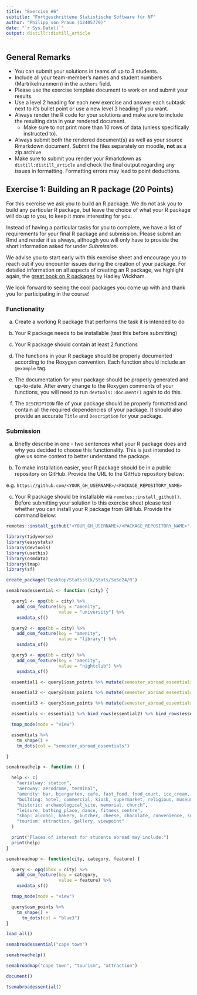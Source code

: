 ```yaml
---
title: "Exercise #6"
subtitle: "Fortgeschrittene Statistische Software für NF"
author: "Philipp von Praun (12405779)"
date: "`r Sys.Date()`"
output: distill::distill_article
---
```


## General Remarks

-   You can submit your solutions in teams of up to 3 students.
-   Include all your team-member's names and student numbers
    (Martrikelnummern) in the `authors` field.
-   Please use the exercise template document to work on and submit your
    results.
-   Use a level 2 heading for each new exercise and answer each subtask
    next to it's bullet point or use a new level 3 heading if you want.
-   Always render the R code for your solutions and make sure to include
    the resulting data in your rendered document.
    -   Make sure to not print more than 10 rows of data (unless
        specifically instructed to).
-   Always submit both the rendered document(s) as well as your source
    Rmarkdown document. Submit the files separately on moodle, **not**
    as a zip archive.
-   Make sure to submit you render your Rmarkdown as
    `distill:distill_article` and check the final output regarding any
    issues in formatting. Formatting errors may lead to point
    deductions.

## Exercise 1: Building an R package (20 Points)

For this exercise we ask you to build an R package. We do not ask you to
build any particular R package, but leave the choice of what your R
package will do up to you, to keep it more interesting for you.

Instead of having a particular tasks for you to complete, we have a list
of requirements for your final R package and submission. Please submit
an Rmd and render it as always, although you will only have to provide
the short information asked for under *Submission*.

We advise you to start early with this exercise sheet and encourage you
to reach out if you encounter issues during the creation of your
package. For detailed information on all aspects of creating an R
package, we highlight again, the [great book on R
packages](https://r-pkgs.org/) by Hadley Wickham.

We look forward to seeing the cool packages you come up with and thank
you for participating in the course!

### Functionality

a)  Create a working R package that performs the task it is intended to
    do

b)  Your R package needs to be installable (test this before submitting)

c)  Your R package should contain at least 2 functions

d)  The functions in your R package should be properly documented
    according to the Roxygen convention. Each function should include an
    `@example` tag.

e)  The documentation for your package should be properly generated and
    up-to-date. After every change to the Roxygen comments of your
    functions, you will need to run `devtools::document()` again to do
    this.

f)  The `DESCRIPTION` file of your package should be properly formatted
    and contain all the required dependencies of your package. It should
    also provide an accurate `Title` and `Description` for your package.

### Submission

a)  Briefly describe in one - two sentences what your R package does and
    why you decided to choose this functionality. This is just intended
    to give us some context to better understand the package.

b)  To make installation easier, your R package should be in a public
    repository on GitHub. Provide the URL to the GitHub repository
    below:

e.g. `https://github.com/<YOUR_GH_USERNAME>/<PACKAGE_REPOSITORY_NAME>`

c)  Your R package should be installable via
    `remotes::install_github()`. Before submitting your solution to this
    exercise sheet please test whether you can install your R package
    from GitHub. Provide the command below:

``` r
remotes::install_github("<YOUR_GH_USERNAME>/<PACKAGE_REPOSITORY_NAME>")
```

```r
library(tidyverse)
library(easystats)
library(devtools)
library(usethis)
library(osmdata)
library(tmap)
library(sf)
```

```r
create_package("Desktop/Statistik/Stats/SoSe24/R")
```

```r
semabroadessential <- function (city) {

  query1 <- opq(bb = city) %>%
    add_osm_feature(key = "amenity",
                    value = "university") %>%
    osmdata_sf()

  query2 <- opq(bb = city) %>%
    add_osm_feature(key = "amenity",
                    value = "library") %>%
    osmdata_sf()

  query3 <- opq(bb = city) %>%
    add_osm_feature(key = "amenity",
                    value = "nightclub") %>%
    osmdata_sf()

  essential1 <- query1$osm_points %>% mutate(semester_abroad_essentials = "university building")

  essential2 <- query2$osm_points %>% mutate(semester_abroad_essentials = "library")

  essential3 <- query3$osm_points %>% mutate(semester_abroad_essentials = "nightclub")

  essentials <- essential1 %>% bind_rows(essential2) %>% bind_rows(essential3)

  tmap_mode(mode = "view")

  essentials %>%
    tm_shape() +
    tm_dots(col = "semester_abroad_essentials")

}
```

```r
semabroadhelp <- function () {

  help <- c(
    "aerialway: station",
    "aeroway: aerodrome, terminal",
    "amenity: bar, biergarten, cafe, fast_food, food_court, ice_cream, pub, restaurant, dancing_school, university, language_school, library, surf_school, bicycle_rental, car_rental, atm, bank, hospital, dentist, pharmacy, cinema, nightclub, theatre, marketplace",
    "building: hotel, commercial, kiosk, supermarket, religious, museum, castle, pagoda",
    "historic: archaeological_site, memorial, church",
    "leisure: bathing_place, dance, fitness_centre",
    "shop: alcohol, bakery, butcher, cheese, chocolate, convenience, seafood, wine, boutique, shoes, second_hand, cosmetics, tattoo, furniture, kitchen, electronics, books, laundry",
    "tourism: attraction, gallery, viewpoint"
  )

  print("Places of interest for students abroad may include:")
  print(help)
}
```

```r
semabroadmap <- function(city, category, feature) {

  query <- opq(bbox = city) %>%
    add_osm_feature(key = category,
                    value = feature) %>%
    osmdata_sf()

  tmap_mode(mode = "view")

  query$osm_points %>%
    tm_shape() +
      tm_dots(col = "blue3")
}
```

```r
load_all()
```

```r
semabroadessential("cape town")
```

```r
semabroadhelp()
```

```r
semabroadmap("cape town", "tourism", "attraction")
```

```r
document()
```

```r
?semabroadessential()
```

